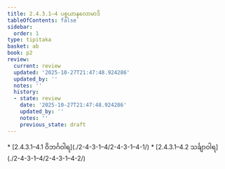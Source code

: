 ```yaml
---
title: 2.4.3.1–4 ပစ္စယာနုလောမာဒိ
tableOfContents: false
sidebar:
  order: 1
type: tipitaka
basket: ab
book: p2
review:
  current: review
  updated: '2025-10-27T21:47:48.924286'
  updated_by: ''
  notes: ''
  history:
  - state: review
    date: '2025-10-27T21:47:48.924286'
    updated_by: ''
    notes: ''
    previous_state: draft
---
```



<ReviewStatus review={frontmatter.review} showDetails={true} />

<HypothesisAnnotation frontmatter={frontmatter} />

<DynamicBreadcrumb />



<TableOfContents book="p2" section="2.4.3.1">
* [2.4.3.1–4.1 ဝိဘင်္ဂဝါရ](./2-4-3-1–4/2-4-3-1–4-1/)
* [2.4.3.1–4.2 သင်္ချာဝါရ](./2-4-3-1–4/2-4-3-1–4-2/)
</TableOfContents>